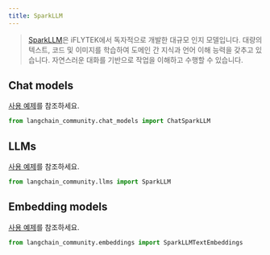 ```yaml
---
title: SparkLLM
---
```


>[SparkLLM](https://xinghuo.xfyun.cn/spark)은 iFLYTEK에서 독자적으로 개발한 대규모 인지 모델입니다.
대량의 텍스트, 코드 및 이미지를 학습하여 도메인 간 지식과 언어 이해 능력을 갖추고 있습니다.
자연스러운 대화를 기반으로 작업을 이해하고 수행할 수 있습니다.

## Chat models

[사용 예제](/oss/integrations/chat/sparkllm)를 참조하세요.

```python
from langchain_community.chat_models import ChatSparkLLM
```

## LLMs

[사용 예제](/oss/integrations/llms/sparkllm)를 참조하세요.

```python
from langchain_community.llms import SparkLLM
```

## Embedding models

[사용 예제](/oss/integrations/text_embedding/sparkllm)를 참조하세요.

```python
from langchain_community.embeddings import SparkLLMTextEmbeddings
```